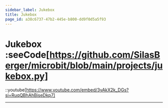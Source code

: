 ```yaml
---
sidebar_label: Jukebox
title: Jukebox
page_id: a38c6737-47b2-445e-b800-dd9f0d5a5f93
---
```


# Jukebox :seeCode[https://github.com/SilasBerger/microbit/blob/main/projects/jukebox.py]

::youtube[https://www.youtube.com/embed/3yAkX2k_DGs?si=RuqQBhAhBiseDkp7]

---
